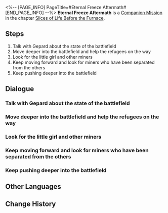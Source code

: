 <%-- [PAGE_INFO]
PageTitle=#Eternal Freeze Aftermath#
[END_PAGE_INFO] --%>
{{Stub|Dialogue, characters, and location(s)}}
{{Mission Infobox
|id            = 2011404
|title         = 
|image         = Mission Eternal Freeze Aftermath.png
|type          = Companion
|event_name    = 
|chapter       = Slices of Life Before the Furnace (Companion Mission Chapter)
|requirements  = 
|summary       = <!--official mission summary from Fate's Atlas-->
|characters    = <!--characters that appear in this mission-->
|startLocation = <!--location as it intially appears on the mission screen-->
|world         = <!--i.e. Penacony-->
|area          = <!--i.e. A Child's Dream-->
|prev          = 
|next          = Only A Child
|exp           = 
|credits       = 
|stellarJade   = 
|other         = 
}}
'''Eternal Freeze Aftermath''' is a [[Companion Mission]] in the chapter [[Slices of Life Before the Furnace (Companion Mission Chapter)|Slices of Life Before the Furnace]].

==Steps==
# Talk with Gepard about the state of the battlefield
# Move deeper into the battlefield and help the refugees on the way
# Look for the little girl and other miners
# Keep moving forward and look for miners who have been separated from the others
# Keep pushing deeper into the battlefield

<!--
==Gameplay Notes==

--><!--
==Trial Character==

-->
==Dialogue==
{{Stub Dialogue}}
===Talk with Gepard about the state of the battlefield===
{{Mission Description|type=companion|location=<!--to be added-->|Serval and you arrive at the Great Mine as fast as you could. Gepard seems to have already finished preparing for battle. Listen to his plans.}}
{{Dialogue Start}}
:{{tx}}
{{Dialogue End}}

===Move deeper into the battlefield and help the refugees on the way===
{{Mission Description|type=companion|location=<!--to be added-->|update|Gepard will lead you and Serval to the front lines himself to raise morale and improve overall combat capacity. You will push deeper into the battlefield while helping the refugees along the way.<br />The atmosphere of this battlefield is out of the ordinary. Please be careful during combat.}}
{{Dialogue Start}}
:{{tx}}
{{Dialogue End}}

===Look for the little girl and other miners===
{{Mission Description|type=companion|location=<!--to be added-->|update|You and the siblings arrive at a temporary base in the besieged mining area. You inform the vagrants to immediately retreat to the mining bridge with the children and the elderly.<br />After successfully solving the issue for this base, you keep moving forward and look for miners who have been separated from the others. The few people who the miners mentioned should be around here. Look for them carefully.}}
{{Dialogue Start}}
:{{tx}}
{{Dialogue End}}

===Keep moving forward and look for miners who have been separated from the others===
{{Mission Description|type=companion|location=<!--to be added-->|update|You found the selfless older sister matching the miners' descriptions and successfully defeated the invading Fragmentum monsters, protecting her and her younger brother.<br />There is only one more separated miner left. Keep looking for them around here.}}
{{Dialogue Start}}
:{{tx}}
{{Dialogue End}}

===Keep pushing deeper into the battlefield===
{{Mission Description|type=companion|location=<!--to be added-->|update|All the refugees should have been evacuated. Now you just need to attack the remaining Fragmentum monsters and completely chase them out of this mine.<br />The air around you is almost freezing cold. The abnormality amongst the monsters shouldn't be far. Be on high alert and progress carefully.}}
{{Dialogue Start}}
:{{tx}}
{{Dialogue End}}

==Other Languages==
{{Other Languages
|en   = Eternal Freeze Aftermath
|zhs  = 寒潮余波
|zht  = 寒潮餘波
|ja   = 寒波の余波
|ko   = 한파의 여파
|es   = Las secuelas del Hielo Eterno
|fr   = Conséquences du Gel éternel
|ru   = Отзвуки Вечной мерзлоты
|th   = ผลพวงจากความหนาวนิรันดร์
|vi   = Dư Âm Băng Giá Vĩnh Cửu
|de   = Folgen des Ewigen Frosts
|id   = Dampak Kebekuan Abadi
|pt   = Consequências do Congelamento Eterno
}}

==Change History==
{{Change History|1.0}}
